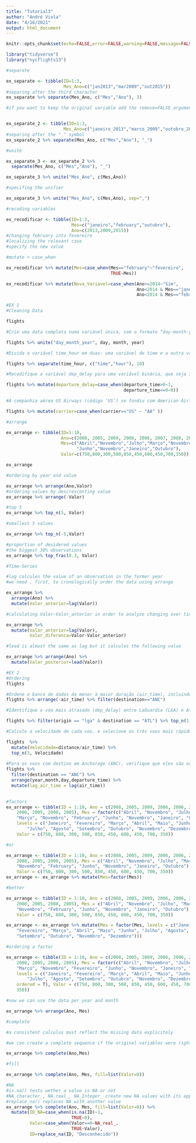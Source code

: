 ```yaml
---
title: "Tutorial3"
author: "André Viola"
date: "4/16/2021"
output: html_document
---
```



```r

knitr::opts_chunk$set(echo=FALSE,error=FALSE,warning=FALSE,message=FALSE)

```

```r
library("tidyverse")
library("nycflights13")
```


```r
#separate

ex_separate <- tibble(ID=1:3,
                      Mes_Ano=c("jan2013","mar2009","out2015"))
#separing after the third character
ex_separate %>% separate(Mes_Ano, c("Mes","Ano"), 3)

#if you want to keep the original variable add the remove=FALSE argument 


ex_separate_2 <- tibble(ID=1:3,
                      Mes_Ano=c("janeiro_2013","marco_2009","outobro_2015"))
#separing after the "_" symbol
ex_separate_2 %>% separate(Mes_Ano, c("Mes","Ano"), "_")
```

```r
#unite

ex_separate_3 <- ex_separate_2 %>% 
  separate(Mes_Ano, c("Mes","Ano"), "_")

ex_separate_3 %>% unite("Mes_Ano", c(Mes,Ano))

#specifing the unifier

ex_separate_3 %>% unite("Mes_Ano", c(Mes,Ano), sep=",")
```

```r
#recoding variables

ex_recodificar <- tibble(ID=1:3,
                         Mes=c("janeiro","february","outubro"),
                         Ano=c(2013,2009,2015))
#changing february into fevereiro
#localizing the relevant case
#specify the new value

#mutate + case_when

ex_recodificar %>% mutate(Mes=case_when(Mes=="february"~"fevereiro",
                                        TRUE~Mes))

ex_recodificar %>% mutate(Nova_Variavel=case_when(Ano>=2014~"Sim",
                                                  Ano<2014 & Mes=="janeiro"~Mes,
                                                  Ano<2014 & Mes=="february"~"Não"))
```
```r
#EX 1
#Cleaning Data

flights

#Crie uma data completa numa variável única, com o formato “day-month-year”.

flights %>% unite("day_month_year", day, month, year)

#Divida a variável time_hour em duas: uma variável de time e a outra variável de hour.

flights %>% separate(time_hour, c("time","hour"), 10)

#Recodifique a variável dep_delay para uma variável binária, que seja 1 quando tem atraso, e 0 quando não tem atraso (valores negativos significam decolagens antes do horário previsto).

flights %>% mutate(departure_delay=case_when(departure_time>0~1,
                                             departure_time<=0~0))

#A companhia aérea US Airways (código ‘US’) se fundiu com American Airlines (código ‘AA’) em 2015. Recodifique voos de US Airways como voos de American Airlines.

flights %>% mutate(carrier=case_when(carrier=="US" ~ "AA" ))
```


```r
#arrange

ex_arrange <- tibble(ID=1:10,
                     Ano=c(2008, 2005, 2009, 2006, 2006, 2007, 2008, 2005, 2008, 2005),
                     Mes=c("Abril","Novembro","Julho","Março","Novembro","Fevereiro",
                           "Junho","Novembro","Janeiro","Outubro"),
                     Valor=c(750,800,300,500,850,450,600,450,700,350))

ex_arrange

#ordering by year and value

ex_arrange %>% arrange(Ano,Valor)
#ordering values by descrescenting value
ex_arrange %>% arrange(-Valor)
```

```r
#top 5 
ex_arrange %>% top_n(5, Valor)

#smallest 5 values

ex_arrange %>% top_n(-5,Valor)

#proportion of desidered values
#the biggest 30% observations
ex_arrange %>% top_frac(0.3, Valor)
```


```r
#Time-Series

#lag calcules the value of an observation in the former year
#we need , first, to cronologically order the data using arrange

ex_arrange %>%
  arrange(Ano) %>%
  mutate(Valor_anterior=lag(Valor))

#calculating Valor-Valor_anterior in order to analyze changing over time in the variable

ex_arrange %>% 
  mutate(Valor_anterior=lag(Valor),
         Valor_diferenca=Valor-Valor_anterior)

#lead is almost the same as lag but it calcules the following value

ex_arrange %>% arrange(Ano) %>%
  mutate(Valor_posterior=lead(Valor))


```

```r
#EX 2 
#Ordering
flights

#Ordene o banco de dados da menor à maior duração (air_time), incluindo apenas os voos com destino de Anchorage (ANC).
flights %>% arrange(-air_time) %>% filter(destination=="ANC")

#Identifique o voo mais atrasado (dep_delay) entre LaGuardia (LGA) e Atlanta (ATL). Quão atrasado foi o voo?

flights %>% filter(origin == "lga" & destination == "ATL") %>% top_n(1, departure_delay)

#Calcule a velocidade de cada voo, e selecione os três voos mais rápidos. Eles partiram de qual aeroporto para qual destino?

flights  %>% 
  mutate(Velocidade=distance/air_time) %>%
  top_n(3, Velocidade)
  
#Para os voos com destino em Anchorage (ANC), verifique que eles são ordenados cronologicamente (por year, month, day, e dep_time) e gera uma nova variável com a duração (air_time) do voo anterior. Agora, compare a duração de cada voo com a duração do voo anterior.
flights %>% 
  filter(destination == "ANC") %>%
  arrange(year,month,day,departure_time) %>%
  mutate(lag_air_time = lag(air_time))
  

```

```r
#factors
ex_arrange <- tibble(ID = 1:10, Ano = c(2008, 2005, 2009, 2006, 2006, 2007, 
    2008, 2005, 2008, 2005), Mes = factor(c("Abril", "Novembro", "Julho", 
    "Março", "Novembro", "February", "Junho", "Novembro", "Janeiro", "Outubro"), 
    levels = c("Janeiro", "Fevereiro", "Março", "Abril", "Maio", "Junho", 
        "Julho", "Agosto", "Setembro", "Outubro", "Novembro", "Dezembro")), 
    Valor = c(750, 800, 300, 500, 850, 450, 600, 450, 700, 350))

#or

ex_arrange <- tibble(ID = 1:10, Ano = c(2008, 2005, 2009, 2006, 2006, 2007, 
    2008, 2005, 2008, 2005), Mes = c("Abril", "Novembro", "Julho", "Março", 
    "Novembro", "February", "Junho", "Novembro", "Janeiro", "Outubro"), 
    Valor = c(750, 800, 300, 500, 850, 450, 600, 450, 700, 350))
ex_arrange <- ex_arrange %>% mutate(Mes=factor(Mes))

#better

ex_arrange <- tibble(ID = 1:10, Ano = c(2008, 2005, 2009, 2006, 2006, 2007, 
    2008, 2005, 2008, 2005), Mes = c("Abril", "Novembro", "Julho", "Março", 
    "Novembro", "February", "Junho", "Novembro", "Janeiro", "Outubro"), 
    Valor = c(750, 800, 300, 500, 850, 450, 600, 450, 700, 350))

ex_arrange <- ex_arrange %>% mutate(Mes = factor(Mes, levels = c("Janeiro", 
    "Fevereiro", "Março", "Abril", "Maio", "Junho", "Julho", "Agosto", 
    "Setembro", "Outubro", "Novembro", "Dezembro")))

#ordering a factor

ex_arrange <- tibble(ID = 1:10, Ano = c(2008, 2005, 2009, 2006, 2006, 2007, 
    2008, 2005, 2008, 2005), Mes = factor(c("Abril", "Novembro", "Julho", 
    "Março", "Novembro", "Fevereiro", "Junho", "Novembro", "Janeiro", "Outubro"), 
    levels = c("Janeiro", "Fevereiro", "Março", "Abril", "Maio", "Junho", 
        "Julho", "Agosto", "Setembro", "Outubro", "Novembro", "Dezembro"), 
    ordered = T), Valor = c(750, 800, 300, 500, 850, 450, 600, 450, 700, 
    350))

#now we can use the data per year and month

ex_arrange %>% arrange(Ano, Mes)
```

```r
#complete

#a consistent calculus must reflect the missing data explicitely

#we can create a complete sequence if the original variables were rightly created as factors

ex_arrange %>% complete(Ano,Mes)

#fill 

ex_arrange %>% complete(Ano, Mes, fill=list(Valor=0))

#NA
#is.na() tests wether a value is NA or not
#NA_character_, NA_real_, NA_Integer_ create new NA values with its appropriate version
#replace_na() replaces NA with another value
ex_arrange %>% complete(Ano, Mes, fill=list(Valor=0)) %>%
  mutate(ID_NA=case_when(is.na(ID)~1,
                         TRUE~0),
         Valor=case_when(Valor==0~NA_real_,
                         TRUE~Valor),
         ID=replace_na(ID, "Desconhecido"))
```







